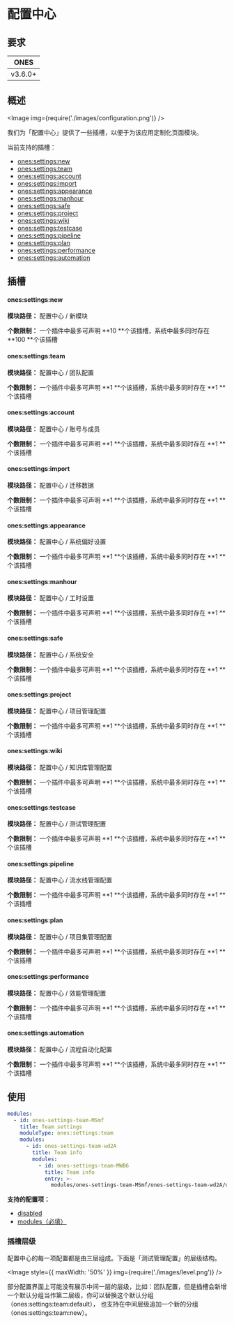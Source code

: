 # 配置中心


## 要求

|  ONES   |
| :-----: |
| v3.6.0+ |

## 概述

<Image img={require('./images/configuration.png')} />

我们为「配置中心」提供了一些插槽，以便于为该应用定制化页面模块。

当前支持的插槽：

- [ones:settings:new](#onessettingsnew)
- [ones:settings:team](#onessettingsteam)
- [ones:settings:account](#onessettingsaccount)
- [ones:settings:import](#onessettingsimport)
- [ones:settings:appearance](#onessettingsappearance)
- [ones:settings:manhour](#onessettingsmanhour)
- [ones:settings:safe](#onessettingssafe)
- [ones:settings:project](#onessettingsproject)
- [ones:settings:wiki](#onessettingswiki)
- [ones:settings:testcase](#onessettingstestcase)
- [ones:settings:pipeline](#onessettingspipeline)
- [ones:settings:plan](#onessettingsplan)
- [ones:settings:performance](#onessettingsperformance)
- [ones:settings:automation](#onessettingsautomation)

## 插槽

#### ones:settings:new

**模块路径：** 配置中心 / 新模块

**个数限制：** 一个插件中最多可声明 **10 **个该插槽，系统中最多同时存在 **100 **个该插槽

#### ones:settings:team

**模块路径：** 配置中心 / 团队配置

**个数限制：** 一个插件中最多可声明 **1 **个该插槽，系统中最多同时存在 **1 **个该插槽

#### ones:settings:account

**模块路径：** 配置中心 / 账号与成员

**个数限制：** 一个插件中最多可声明 **1 **个该插槽，系统中最多同时存在 **1 **个该插槽

#### ones:settings:import

**模块路径：** 配置中心 / 迁移数据

**个数限制：** 一个插件中最多可声明 **1 **个该插槽，系统中最多同时存在 **1 **个该插槽

#### ones:settings:appearance

**模块路径：** 配置中心 / 系统偏好设置

**个数限制：** 一个插件中最多可声明 **1 **个该插槽，系统中最多同时存在 **1 **个该插槽

#### ones:settings:manhour

**模块路径：** 配置中心 / 工时设置

**个数限制：** 一个插件中最多可声明 **1 **个该插槽，系统中最多同时存在 **1 **个该插槽

#### ones:settings:safe

**模块路径：** 配置中心 / 系统安全

**个数限制：** 一个插件中最多可声明 **1 **个该插槽，系统中最多同时存在 **1 **个该插槽

#### ones:settings:project

**模块路径：** 配置中心 / 项目管理配置

**个数限制：** 一个插件中最多可声明 **1 **个该插槽，系统中最多同时存在 **1 **个该插槽

#### ones:settings:wiki

**模块路径：** 配置中心 / 知识库管理配置

**个数限制：** 一个插件中最多可声明 **1 **个该插槽，系统中最多同时存在 **1 **个该插槽

#### ones:settings:testcase

**模块路径：** 配置中心 / 测试管理配置

**个数限制：** 一个插件中最多可声明 **1 **个该插槽，系统中最多同时存在 **1 **个该插槽

#### ones:settings:pipeline

**模块路径：** 配置中心 / 流水线管理配置

**个数限制：** 一个插件中最多可声明 **1 **个该插槽，系统中最多同时存在 **1 **个该插槽

#### ones:settings:plan

**模块路径：** 配置中心 / 项目集管理配置

**个数限制：** 一个插件中最多可声明 **1 **个该插槽，系统中最多同时存在 **1 **个该插槽

#### ones:settings:performance

**模块路径：** 配置中心 / 效能管理配置

**个数限制：** 一个插件中最多可声明 **1 **个该插槽，系统中最多同时存在 **1 **个该插槽

#### ones:settings:automation

**模块路径：** 配置中心 / 流程自动化配置

**个数限制：** 一个插件中最多可声明 **1 **个该插槽，系统中最多同时存在 **1 **个该插槽

## 使用

```yaml
modules:
  - id: ones-settings-team-MSmf
    title: Team settings
    moduleType: ones:settings:team
    modules:
      - id: ones-settings-team-wd2A
        title: Team info
        modules:
          - id: ones-settings-team-MWB6
            title: Team info
            entry: >-
              modules/ones-settings-team-MSmf/ones-settings-team-wd2A/ones-settings-team-MWB6/index.html
```

**支持的配置项：**

- [disabled](../../../../reference/config/plugin.yaml#disabled)
- [modules（必填）](../../../../reference/config/plugin.yaml#subModule)

### 插槽层级

配置中心的每一项配置都是由三层组成。下面是「测试管理配置」的层级结构。

<Image style={{ maxWidth: '50%' }} img={require('./images/level.png')} />

部分配置界面上可能没有展示中间一层的层级，比如：团队配置，但是插槽会新增一个默认分组当作第二层级，你可以替换这个默认分组（ones:settings:team:default），
也支持在中间层级追加一个新的分组（ones:settings:team:new）。
